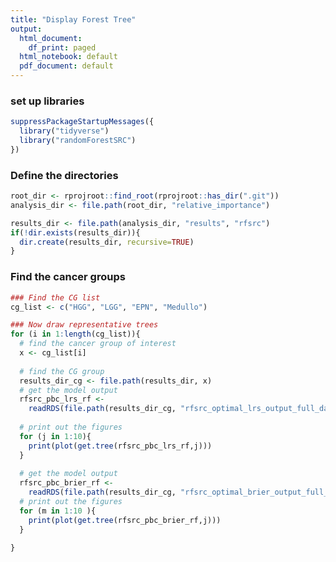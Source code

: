 ```yaml
---
title: "Display Forest Tree"
output:
  html_document:
    df_print: paged
  html_notebook: default
  pdf_document: default
---
```


### set up libraries
```r
suppressPackageStartupMessages({
  library("tidyverse")
  library("randomForestSRC")
})
```

### Define the directories
```r
root_dir <- rprojroot::find_root(rprojroot::has_dir(".git"))
analysis_dir <- file.path(root_dir, "relative_importance")

results_dir <- file.path(analysis_dir, "results", "rfsrc")
if(!dir.exists(results_dir)){
  dir.create(results_dir, recursive=TRUE)
}
```

### Find the cancer groups 
```r
### Find the CG list 
cg_list <- c("HGG", "LGG", "EPN", "Medullo")

### Now draw representative trees
for (i in 1:length(cg_list)){
  # find the cancer group of interest 
  x <- cg_list[i]
  
  # find the CG group
  results_dir_cg <- file.path(results_dir, x)
  # get the model output
  rfsrc_pbc_lrs_rf <-
    readRDS(file.path(results_dir_cg, "rfsrc_optimal_lrs_output_full_data.RDS"))
  
  # print out the figures
  for (j in 1:10){
    print(plot(get.tree(rfsrc_pbc_lrs_rf,j)))
  }
  
  # get the model output
  rfsrc_pbc_brier_rf <-
    readRDS(file.path(results_dir_cg, "rfsrc_optimal_brier_output_full_data.RDS"))
  # print out the figures
  for (m in 1:10 ){
    print(plot(get.tree(rfsrc_pbc_brier_rf,j)))
  }
  
}
```


